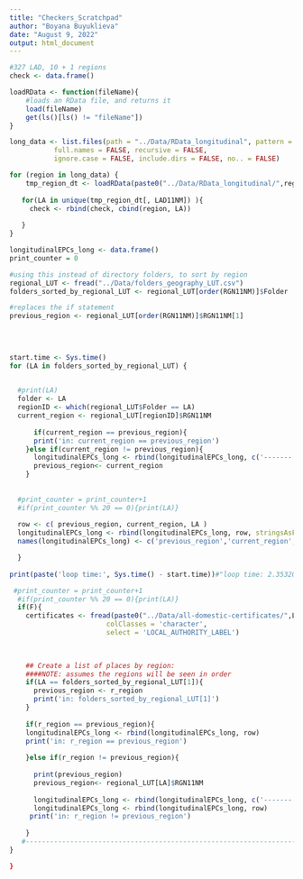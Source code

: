 ```yaml
---
title: "Checkers_Scratchpad"
author: "Boyana Buyuklieva"
date: "August 9, 2022"
output: html_document
---
```



```r
#327 LAD, 10 + 1 regions
check <- data.frame()

loadRData <- function(fileName){
    #loads an RData file, and returns it
    load(fileName)
    get(ls()[ls() != "fileName"])
}

long_data <- list.files(path = "../Data/RData_longitudinal", pattern = NULL, all.files = FALSE,
           full.names = FALSE, recursive = FALSE,
           ignore.case = FALSE, include.dirs = FALSE, no.. = FALSE)

for (region in long_data) {
    tmp_region_dt <- loadRData(paste0("../Data/RData_longitudinal/",region) )
    
   for(LA in unique(tmp_region_dt[, LAD11NM]) ){ 
     check <- rbind(check, cbind(region, LA))
     
   }
}
```

```r
longitudinalEPCs_long <- data.frame()
print_counter = 0

#using this instead of directory folders, to sort by region
regional_LUT <- fread("../Data/folders_geography_LUT.csv")
folders_sorted_by_regional_LUT <- regional_LUT[order(RGN11NM)]$Folder

#replaces the if statement
previous_region <- regional_LUT[order(RGN11NM)]$RGN11NM[1]
  

  
  
start.time <- Sys.time()
for (LA in folders_sorted_by_regional_LUT) {

  
  #print(LA)
  folder <- LA
  regionID <- which(regional_LUT$Folder == LA)
  current_region <- regional_LUT[regionID]$RGN11NM
  
      if(current_region == previous_region){
      print('in: current_region == previous_region')
    }else if(current_region != previous_region){
      longitudinalEPCs_long <- rbind(longitudinalEPCs_long, c('-------', '-------', '-------' ))
      previous_region<- current_region  
    }
  
  
  #print_counter = print_counter+1
  #if(print_counter %% 20 == 0){print(LA)} 
 
  row <- c( previous_region, current_region, LA )
  longitudinalEPCs_long <- rbind(longitudinalEPCs_long, row, stringsAsFactors = FALSE)
  names(longitudinalEPCs_long) <- c('previous_region','current_region','LAD')    

  }
  
print(paste('loop time:', Sys.time() - start.time))#"loop time: 2.35320606278049"
```

```r
 #print_counter = print_counter+1
  #if(print_counter %% 20 == 0){print(LA)} 
  if(F){
    certificates <- fread(paste0("../Data/all-domestic-certificates/",LA,"/certificates.csv"),
                        colClasses = 'character',
                        select = 'LOCAL_AUTHORITY_LABEL')
  

    
    ## Create a list of places by region:
    ####NOTE: assumes the regions will be seen in order
    if(LA == folders_sorted_by_regional_LUT[1]){
      previous_region <- r_region
      print('in: folders_sorted_by_regional_LUT[1]')
    }
    
    if(r_region == previous_region){
    longitudinalEPCs_long <- rbind(longitudinalEPCs_long, row)
    print('in: r_region == previous_region')
      
    }else if(r_region != previous_region){
      
      print(previous_region)
      previous_region<- regional_LUT[LA]$RGN11NM  
      
      longitudinalEPCs_long <- rbind(longitudinalEPCs_long, c('-------', '-------' ))
      longitudinalEPCs_long <- rbind(longitudinalEPCs_long, row)
     print('in: r_region != previous_region') 
     
    }
   #------------------------------------------------------------------------------------------------------------------------------
}
```





```r



}
```